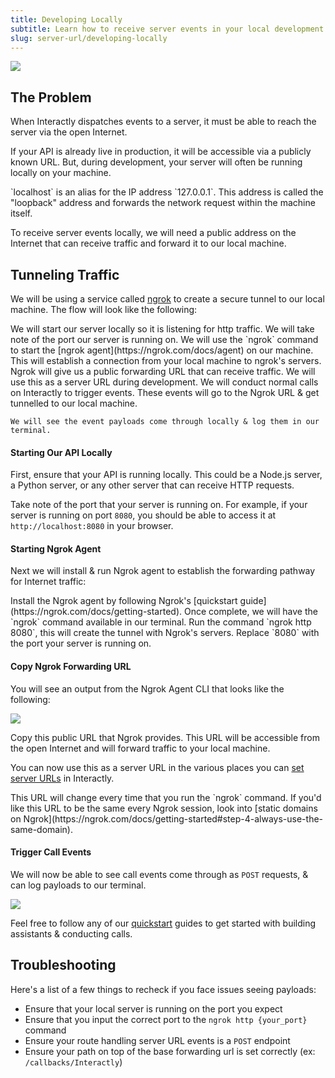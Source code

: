 ```yaml
---
title: Developing Locally
subtitle: Learn how to receive server events in your local development environment.
slug: server-url/developing-locally
---
```



<Frame caption="Routing server URL payloads to a public reverse proxy, which tunnels to our local development server.">
  <img src="/images/server-url/reverse-proxy-developing-locally.png" />
</Frame>

## The Problem

When Interactly dispatches events to a server, it must be able to reach the server via the open Internet.

If your API is already live in production, it will be accessible via a publicly known URL. But, during development, your server will often be running locally on your machine.

<Info>
  `localhost` is an alias for the IP address `127.0.0.1`. This address is called the "loopback"
  address and forwards the network request within the machine itself.
</Info>

To receive server events locally, we will need a public address on the Internet that can receive traffic and forward it to our local machine.

## Tunneling Traffic

We will be using a service called [ngrok](https://ngrok.com/) to create a secure tunnel to our local machine. The flow will look like the following:

<Steps>
  <Step title="Start Our API Locally">
    We will start our server locally so it is listening for http traffic. We will take note of the port our server is running on.
  </Step>
  <Step title="Start Ngrok Agent">
    We will use the `ngrok` command to start the [ngrok agent](https://ngrok.com/docs/agent) on our
    machine. This will establish a connection from your local machine to ngrok's servers.
  </Step>
  <Step title="Copy Ngrok Forwarding URL">
    Ngrok will give us a public forwarding URL that can receive traffic. We will use this as a server URL
    during development.
  </Step>
  <Step title="Trigger Call Events">
    We will conduct normal calls on Interactly to trigger events. These events will go to the Ngrok URL & get tunnelled to our local machine.

    We will see the event payloads come through locally & log them in our terminal.

  </Step>
</Steps>

#### Starting Our API Locally

First, ensure that your API is running locally. This could be a Node.js server, a Python server, or any other server that can receive HTTP requests.

Take note of the port that your server is running on. For example, if your server is running on port `8080`, you should be able to access it at `http://localhost:8080` in your browser.

#### Starting Ngrok Agent

Next we will install & run Ngrok agent to establish the forwarding pathway for Internet traffic:

<Steps>
  <Step title="Install Ngrok Agent CLI">
    Install the Ngrok agent by following Ngrok's [quickstart
    guide](https://ngrok.com/docs/getting-started). Once complete, we will have the `ngrok` command
    available in our terminal.
  </Step>
  <Step title="Start Ngrok Agent">
    Run the command `ngrok http 8080`, this will create the tunnel with Ngrok's servers.
    <Note>Replace `8080` with the port your server is running on.</Note>
  </Step>
</Steps>

#### Copy Ngrok Forwarding URL

You will see an output from the Ngrok Agent CLI that looks like the following:

<Frame caption="Terminal after running the 'ngrok' command forwarding to localhost:8080 — the 'Forwarding' URL is what we want.">
  <img src="/images/server-url/ngrok-cli-ui.png" />
</Frame>

Copy this public URL that Ngrok provides. This URL will be accessible from the open Internet and will forward traffic to your local machine.

You can now use this as a server URL in the various places you can [set server URLs](/webhooks/server-url/setting-server-urls) in Interactly.

<Note>
  This URL will change every time that you run the `ngrok` command. If you'd like this URL to be the
  same every Ngrok session, look into [static domains on
  Ngrok](https://ngrok.com/docs/getting-started#step-4-always-use-the-same-domain).
</Note>

#### Trigger Call Events

We will now be able to see call events come through as `POST` requests, & can log payloads to our terminal.

<Frame caption="Logging call events routed to our local environment.">
  <img src="/images/server-url/logging-events-locally.png" />
</Frame>

Feel free to follow any of our [quickstart](/quickstart/dashboard) guides to get started with building assistants & conducting calls.

## Troubleshooting

Here's a list of a few things to recheck if you face issues seeing payloads:

- Ensure that your local server is running on the port you expect
- Ensure that you input the correct port to the `ngrok http {your_port}` command
- Ensure your route handling server URL events is a `POST` endpoint
- Ensure your path on top of the base forwarding url is set correctly (ex: `/callbacks/Interactly`)
